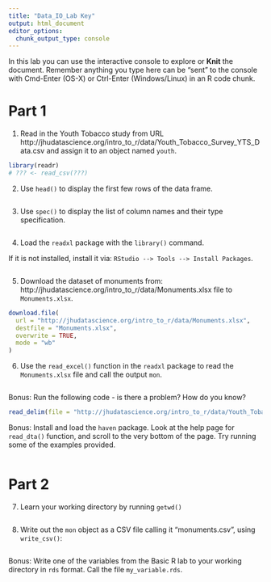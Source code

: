 ```yaml
---
title: "Data_IO_Lab Key"
output: html_document
editor_options: 
  chunk_output_type: console
---
```


In this lab you can use the interactive console to explore or **Knit** the document. 
Remember anything you type here can be "sent" to the console with Cmd-Enter (OS-X) or Ctrl-Enter (Windows/Linux) in an R code chunk.


# Part 1

1.  Read in the Youth Tobacco study from URL 
http://jhudatascience.org/intro_to_r/data/Youth_Tobacco_Survey_YTS_Data.csv
and assign it to an object named `youth`. 

```r
library(readr)
# ??? <- read_csv(???)
```

2. Use `head()` to display the first few rows of the data frame. 

```r

```

3. Use `spec()` to display the list of column names and their type specification. 

```r

```

4. Load the `readxl` package with the `library()` command. 

If it is not installed, install it via: `RStudio --> Tools --> Install Packages`. 

```r

```

5. Download the dataset of monuments from: http://jhudatascience.org/intro_to_r/data/Monuments.xlsx file to `Monuments.xlsx`. 

```r
download.file(
  url = "http://jhudatascience.org/intro_to_r/data/Monuments.xlsx",
  destfile = "Monuments.xlsx",
  overwrite = TRUE,
  mode = "wb"
)
```

6. Use the `read_excel()` function in the `readxl` package to read the `Monuments.xlsx` file and call the output `mon`. 

```r

```

Bonus: Run the following code - is there a problem? How do you know?

```r
read_delim(file = "http://jhudatascience.org/intro_to_r/data/Youth_Tobacco_Survey_YTS_Data.csv", delim = "\t")
```

Bonus: Install and load the `haven` package. Look at the help page for `read_dta()` function, and scroll to the very bottom of the page. Try running some of the examples provided.

```r

```


# Part 2

7. Learn your working directory by running `getwd()`

```r

```

8. Write out the `mon` object as a CSV file calling it "monuments.csv", using `write_csv()`:

```r

```

Bonus: Write one of the variables from the Basic R lab to your working directory in `rds` format. Call the file `my_variable.rds`.

```r

```
